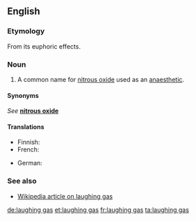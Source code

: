 ==English==

===Etymology===
From its euphoric effects.

===Noun===
{{en-noun|sg=[[laughing]] [[gas]]|-}}

# A common name for [[nitrous oxide]] used as an [[anaesthetic]].

====Synonyms====
''See'' '''[[nitrous oxide]]'''

====Translations====
{{trans-top|common name for nitrous oxide}}
* Finnish: {{t+|fi|ilokaasu}}
* French: {{t|fr|gaz hilarant|m}}
{{trans-mid}}
* German: {{t|de|Lachgas|n}}
{{trans-bottom}}

===See also===
* [[w:laughing gas|Wikipedia article on laughing gas]]

[[de:laughing gas]]
[[et:laughing gas]]
[[fr:laughing gas]]
[[ta:laughing gas]]